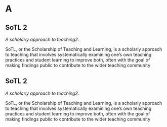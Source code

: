 # A

 
## SoTL 2

<dfn>A scholarly approach to teaching2.</dfn>

SoTL, or the Scholarship of Teaching and Learning, is a scholarly approach to teaching that involves systematically examining one’s own teaching practices and student learning to improve both, often with the goal of making findings public to contribute to the wider teaching community

 
## SoTL 2

<dfn>A scholarly approach to teaching2.</dfn>

SoTL, or the Scholarship of Teaching and Learning, is a scholarly approach to teaching that involves systematically examining one’s own teaching practices and student learning to improve both, often with the goal of making findings public to contribute to the wider teaching community

